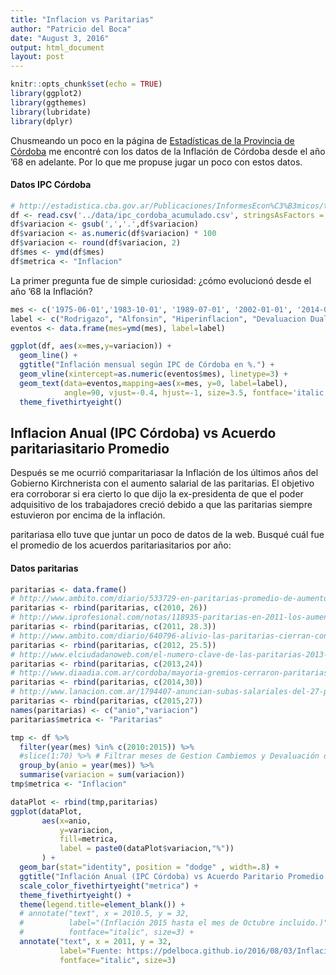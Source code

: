 ```yaml
---
title: "Inflacion vs Paritarias"
author: "Patricio del Boca"
date: "August 3, 2016"
output: html_document
layout: post
---
```

```r
knitr::opts_chunk$set(echo = TRUE)
library(ggplot2)
library(ggthemes)
library(lubridate)
library(dplyr)
```

Chusmeando un poco en la página de [Estadísticas de la Provincia de Córdoba](http://estadistica.cba.gov.ar) me encontré con los datos de la Inflación de Córdoba desde el año '68 en adelante. Por lo que me propuse jugar un poco con estos datos.

#### Datos IPC Córdoba
```r
# http://estadistica.cba.gov.ar/Publicaciones/InformesEcon%C3%B3micos/tabid/896/language/es-AR/Default.aspx
df <- read.csv('../data/ipc_cordoba_acumulado.csv', stringsAsFactors = FALSE)
df$variacion <- gsub(',','.',df$variacion)
df$variacion <- as.numeric(df$variacion) * 100
df$variacion <- round(df$variacion, 2)
df$mes <- ymd(df$mes)
df$metrica <- "Inflacion"
```

La primer pregunta fue de simple curiosidad: ¿cómo evolucionó desde el año '68 la Inflación?
```r
mes <- c('1975-06-01','1983-10-01', '1989-07-01', '2002-01-01', '2014-01-01', "2015-11-01")
label <- c("Rodrigazo", "Alfonsin", "Hiperinflacion", "Devaluacion Dualde", "Devaluacion Kiciloff", "Devaluacion Prat-Gay")
eventos <- data.frame(mes=ymd(mes), label=label)

ggplot(df, aes(x=mes,y=variacion)) + 
  geom_line() +
  ggtitle("Inflación mensual según IPC de Córdoba en %.") +
  geom_vline(xintercept=as.numeric(eventos$mes), linetype=3) +
  geom_text(data=eventos,mapping=aes(x=mes, y=0, label=label),
            angle=90, vjust=-0.4, hjust=-1, size=3.5, fontface='italic')+
  theme_fivethirtyeight()
```

## Inflacion Anual (IPC Córdoba) vs Acuerdo paritariasitario Promedio
Después se me ocurrió comparitariasar la Inflación de los últimos años del Gobierno Kirchnerista con el aumento salarial de las paritarias. El objetivo era corroborar si era cierto lo que dijo la ex-presidenta de que el poder adquisitivo de los trabajadores creció debido a que las paritarias siempre estuvieron por encima de la inflación.

paritariasa ello tuve que juntar un poco de datos de la web. Busqué cuál fue el promedio de los acuerdos paritariasitarios por año:

#### Datos paritarias
```r
paritarias <- data.frame()
# http://www.ambito.com/diario/533729-en-paritarias-promedio-de-aumentos-alcanzo-el-26
paritarias <- rbind(paritarias, c(2010, 26))
# http://www.iprofesional.com/notas/118935-paritarias-en-2011-los-aumentos-ascendieron-a-283-en-promedio-
paritarias <- rbind(paritarias, c(2011, 28.3))
# http://www.ambito.com/diario/640796-alivio-las-paritarias-cierran-con-24-de-tope
paritarias <- rbind(paritarias, c(2012, 25.5))
# http://www.elciudadanoweb.com/el-numero-clave-de-las-paritarias-2013-es-el-24/
paritarias <- rbind(paritarias, c(2013,24))
# http://www.diaadia.com.ar/cordoba/mayoria-gremios-cerraron-paritarias-30-ciento
paritarias <- rbind(paritarias, c(2014,30))
# http://www.lanacion.com.ar/1794407-anuncian-subas-salariales-del-27-promedio-paritariasa-cinco-gremios
paritarias <- rbind(paritarias, c(2015,27))
names(paritarias) <- c("anio","variacion")
paritarias$metrica <- "Paritarias"

tmp <- df %>% 
  filter(year(mes) %in% c(2010:2015)) %>% 
  #slice(1:70) %>% # Filtrar meses de Gestion Cambiemos y Devaluación del Dolar
  group_by(anio = year(mes)) %>% 
  summarise(variacion = sum(variacion))
tmp$metrica <- "Inflacion"

dataPlot <- rbind(tmp,paritarias)
ggplot(dataPlot, 
       aes(x=anio, 
           y=variacion, 
           fill=metrica, 
           label = paste0(dataPlot$variacion,"%"))
       ) +
  geom_bar(stat="identity", position = "dodge" , width=.8) + 
  ggtitle("Inflación Anual (IPC Córdoba) vs Acuerdo Paritario Promedio.") +
  scale_color_fivethirtyeight("metrica") +
  theme_fivethirtyeight() +
  theme(legend.title=element_blank()) + 
  # annotate("text", x = 2010.5, y = 32, 
  #          label="(Inflación 2015 hasta el mes de Octubre incluido.)", 
  #          fontface="italic", size=3) +
  annotate("text", x = 2011, y = 32, 
           label="Fuente: https://pdelboca.github.io/2016/08/03/Inflacion-VS-Paritarias.html", 
           fontface="italic", size=3)
```

